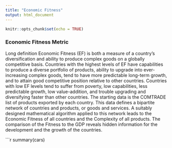 ```yaml
---
title: "Economic Fitness"
output: html_document
---
```


```r
knitr::opts_chunk$set(echo = TRUE)
```

### Economic Fitness Metric
Long definition	Economic Fitness (EF) is both a measure of a country’s diversification and ability to produce complex goods on a globally competitive basis.  Countries with the highest levels of EF have capabilities to produce a diverse portfolio of products, ability to upgrade into ever-increasing complex goods, tend to have more predictable long-term growth, and to attain good competitive position relative to other countries.   Countries with low EF levels tend to suffer from poverty, low capabilities, less predictable growth, low value-addition, and trouble upgrading and diversifying faster than other countries.  The starting data is the COMTRADE list of products exported by each country. This data defines a bipartite network of countries and products, or goods and services. A suitably designed mathematical algorithm applied to this network leads to the Economic Fitness of all countries and the Complexity of all products. The comparison of the Fitness to the GDP reveals hidden information for the development and the growth of the countries.


```r
summary(cars)